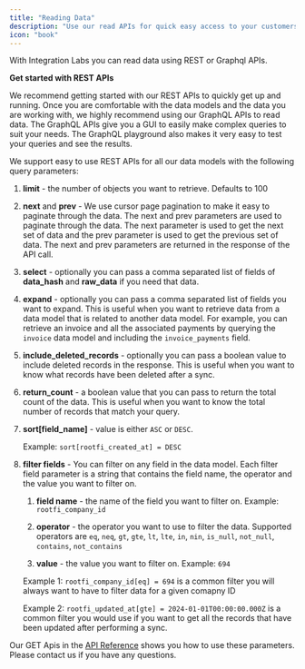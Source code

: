 ```yaml
---
title: "Reading Data"
description: "Use our read APIs for quick easy access to your customers data"
icon: "book"
---
```


With Integration Labs you can read data using REST or Graphql APIs.

<Note>

**Get started with REST APIs**

We recommend getting started with our REST APIs to quickly get up and running. Once you are comfortable with the data models and the data you are working with, we highly recommend using our GraphQL APIs to read data. The GraphQL APIs give you a GUI to easily make complex queries to suit your needs. The GraphQL playground also makes it very easy to test your queries and see the results.

</Note>

We support easy to use REST APIs for all our data models with the following query parameters:

1. **limit** - the number of objects you want to retrieve. Defaults to 100

2. **next** and **prev** - We use cursor page pagination to make it easy to paginate through the data. The next and prev parameters are used to paginate through the data. The next parameter is used to get the next set of data and the prev parameter is used to get the previous set of data. The next and prev parameters are returned in the response of the API call.

3. **select** - optionally you can pass a comma separated list of fields of **data_hash** and **raw_data** if you need that data.

4. **expand** - optionally you can pass a comma separated list of fields you want to expand. This is useful when you want to retrieve data from a data model that is related to another data model. For example, you can retrieve an invoice and all the associated payments by querying the `invoice` data model and including the `invoice_payments` field.

5. **include_deleted_records** - optionally you can pass a boolean value to include deleted records in the response. This is useful when you want to know what records have been deleted after a sync.

6. **return_count** - a boolean value that you can pass to return the total count of the data. This is useful when you want to know the total number of records that match your query.

7. **sort[field_name]** - value is either `ASC` or `DESC`.

   Example: `sort[rootfi_created_at] = DESC`

8. **filter fields** - You can filter on any field in the data model. Each filter field parameter is a string that contains the field name, the operator and the value you want to filter on.

   1. **field name** - the name of the field you want to filter on. Example: `rootfi_company_id`
   2. **operator** - the operator you want to use to filter the data.
      Supported operators are `eq`, `neq`, `gt`, `gte`, `lt`, `lte`, `in`, `nin`, `is_null`, `not_null`, `contains`, `not_contains`

   3. **value** - the value you want to filter on. Example: `694`

   Example 1: `rootfi_company_id[eq] = 694` is a common filter you will always want to have to filter data for a given comapny ID

   Example 2: `rootfi_updated_at[gte] = 2024-01-01T00:00:00.000Z` is a common filter you would use if you want to get all the records that have been updated after performing a sync.

Our GET Apis in the [API Reference](/api-reference/v3/accounting/accounts/get-all-accounts) shows you how to use these parameters. Please contact us if you have any questions.
